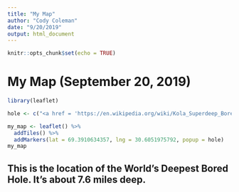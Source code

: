 ```yaml
---
title: "My Map"
author: "Cody Coleman"
date: "9/20/2019"
output: html_document
---
```


```r
knitr::opts_chunk$set(echo = TRUE)
```

# My Map (September 20, 2019)

```r

library(leaflet)

hole <- c("<a href = 'https://en.wikipedia.org/wiki/Kola_Superdeep_Borehole' >World's Deepest Hole </a>")

my_map <- leaflet() %>%
  addTiles() %>%
  addMarkers(lat = 69.3910634357, lng = 30.6051975792, popup = hole)
my_map
```

## This is the location of the World's Deepest Bored Hole. It's about 7.6 miles deep. 